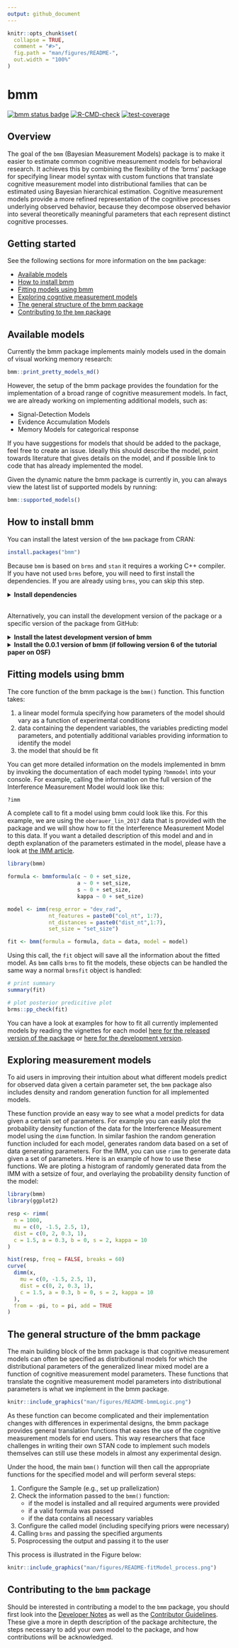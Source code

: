 ```yaml
---
output: github_document
---
```

<!-- README.md is generated from README.Rmd. Please edit that file -->
```r
knitr::opts_chunk$set(
  collapse = TRUE,
  comment = "#>",
  fig.path = "man/figures/README-",
  out.width = "100%"
)
```
# bmm   <!-- badges: start -->
[![bmm status badge](https://popov-lab.r-universe.dev/badges/bmm)](https://popov-lab.r-universe.dev/bmm)
[![R-CMD-check](https://github.com/venpopov/bmm/actions/workflows/R-CMD-check.yaml/badge.svg)](https://github.com/venpopov/bmm/actions/workflows/R-CMD-check.yaml)
[![test-coverage](https://github.com/venpopov/bmm/actions/workflows/test-coverage.yaml/badge.svg)](https://github.com/venpopov/bmm/actions/workflows/test-coverage.yaml)
<!-- badges: end -->

## Overview

The goal of the `bmm` (Bayesian Measurement Models) package is to make it easier
to estimate common cognitive measurement models for behavioral research. It
achieves this by combining the flexibility of the ‘brms’ package for specifying
linear model syntax with custom functions that translate cognitive measurement
model into distributional families that can be estimated using Bayesian
hierarchical estimation. Cognitive measurement models provide a more refined
representation of the cognitive processes underlying observed behavior, because
they decompose observed behavior into several theoretically meaningful
parameters that each represent distinct cognitive processes.

## Getting started

See the following sections for more information on the `bmm` package:

- [Available models](#available-models)
- [How to install bmm](#how-to-install-bmm)
- [Fitting models using bmm](#fitting-models-using-bmm)
- [Exploring cogntive measurement models](#exploring-cogntive-measurement-models)
- [The general structure of the bmm package](#the-general-structure-of-the-bmm-package)
- [Contributing to the `bmm` package](#contributing-to-the-bmm-package)


## Available models

Currently the bmm package implements mainly models used in the domain of visual
working memory research:

```r
bmm::print_pretty_models_md()
```


However, the setup of the bmm package provides the foundation for the
implementation of a broad range of cognitive measurement models. In fact, we are
already working on implementing additional models, such as:

- Signal-Detection Models
- Evidence Accumulation Models
- Memory Models for categorical response

If you have suggestions for models that should be added to the package, feel
free to create an issue. Ideally this should describe the model, point towards
literature that gives details on the model, and if possible link to code that
has already implemented the model.

Given the dynamic nature the bmm package is currently in, you can always view
the latest list of supported models by running:

```r
bmm::supported_models()
```

## How to install bmm

You can install the latest version of the `bmm` package from CRAN:

``` r
install.packages("bmm")
```

Because `bmm` is based on `brms` and `stan` it requires a working C++ 
compiler. If you have not used `brms` before, you will need to first 
install the dependencies. If you are already using `brms`, you can skip this step.

<details><summary><b>    Install dependencies</b></summary>

</br>

-   Install and configure a C++ compiler. Detailed instructions
    [here](https://github.com/stan-dev/rstan/wiki/RStan-Getting-Started#configuring-c-toolchain)
-   Install
    [rstan](https://github.com/stan-dev/rstan/wiki/RStan-Getting-Started)
    and/or
    [cmdstanr](https://mc-stan.org/cmdstanr/articles/cmdstanr.html). We
    recommend using `cmdstanr`.
-   Install [brms](https://paul-buerkner.github.io/brms/#installation)

</details>

</br>
Alternatively, you can install the development version of the package or a specific version of the package from GitHub:

<details>
<summary><b>Install the latest development version of bmm</b></summary>

</br>

``` r
if (!requireNamespace("remotes")) {
  install.packages("remotes")
}
remotes::install_github("venpopov/bmm")
```

</details>

<details>
<summary><b>Install the 0.0.1 version of bmm (if following version 6 of the tutorial paper on OSF)</b></summary>

</br>

The package was significantly updated on Feb 03, 2024. If you are
following older versions (earlier than Version 6) of the [Tutorial
preprint](https://osf.io/preprints/psyarxiv/umt57), you need to install
the 0.0.1 version of the bmm package with:

``` r
if (!requireNamespace("remotes")) {
  install.packages("remotes")
}
remotes::install_github("venpopov/bmm@v0.0.1")
```

</details>

## Fitting models using bmm

The core function of the bmm package is the `bmm()` function. This function
takes:

1. a linear model formula specifying how parameters of the model should vary as
a function of experimental conditions
2. data containing the dependent variables, the variables predicting model
parameters, and potentially additional variables providing information to
identify the model
3. the model that should be fit

You can get more detailed information on the models implemented in bmm by
invoking the documentation of each model typing `?bmmodel` into your console.
For example, calling the information on the full version of the Interference
Measurement Model would look like this:

``` r
?imm
```

A complete call to fit a model using bmm could look like this. For this example,
we are using the `oberauer_lin_2017` data that is provided with the package and we 
will show how to fit the Interference Measurement Model to this data. If you want a detailed description of this model and and in depth explanation of the parameters 
estimated in the model, please have a look at [the IMM article](https://venpopov.github.io/bmm/articles/bmm_imm.html).

``` r
library(bmm)

formula <- bmmformula(c ~ 0 + set_size,
                      a ~ 0 + set_size,
                      s ~ 0 + set_size,
                      kappa ~ 0 + set_size)

model <- imm(resp_error = "dev_rad",
             nt_features = paste0("col_nt", 1:7),
             nt_distances = paste0("dist_nt",1:7),
             set_size = "set_size")

fit <- bmm(formula = formula, data = data, model = model)
```

Using this call, the `fit` object will save all the information about the fitted
model. As `bmm` calls `brms` to fit the models, these objects can be handled the
same way a normal `brmsfit` object is handled:

``` r
# print summary
summary(fit)

# plot posterior predicitive plot
brms::pp_check(fit)
```

You can have a look at examples for how to fit all currently implemented models
by reading the vignettes for each model [here for the released version of the
package](https://venpopov.github.io/bmm/articles/index.html) or [here for the
development version](https://venpopov.github.io/bmm/dev/articles/index.html).


## Exploring measurement models

To aid users in improving their intuition about what different models predict
for observed data given a certain parameter set, the `bmm` package also includes
density and random generation function for all implemented models.

These function provide an easy way to see what a model predicts for data given a
certain set of parameters. For example you can easily plot the probability
density function of the data for the Interference Measurement model using the
`dimm` function. In similar fashion the random generation function included for
each model, generates random data based on a set of data generating parameters.
For the IMM, you can use `rimm` to generate data given a set of parameters.
Here is an example of how to use these functions. We are ploting a histogram of 
randomly generated data from the IMM with a setsize of four, and overlaying the 
probability density function of the model:

```r
library(bmm)
library(ggplot2)

resp <- rimm(
  n = 1000,
  mu = c(0, -1.5, 2.5, 1),
  dist = c(0, 2, 0.3, 1),
  c = 1.5, a = 0.3, b = 0, s = 2, kappa = 10
)

hist(resp, freq = FALSE, breaks = 60)
curve(
  dimm(x,
    mu = c(0, -1.5, 2.5, 1), 
    dist = c(0, 2, 0.3, 1), 
    c = 1.5, a = 0.3, b = 0, s = 2, kappa = 10
  ),
  from = -pi, to = pi, add = TRUE
)
```

## The general structure of the bmm package

The main building block of the bmm package is that cognitive measurement models
can often be specified as distributional models for which the distributional
parameters of the generalized linear mixed model are a function of cognitive
measurement model parameters. These functions that translate the cognitive
measurement model parameters into distributional parameters is what we
implement in the bmm package.


```r
knitr::include_graphics("man/figures/README-bmmLogic.png")
```

As these function can become complicated and their implementation changes with
differences in experimental designs, the bmm package provides general
translation functions that eases the use of the cognitive measurement models for
end users. This way researchers that face challenges in writing their own STAN
code to implement such models themselves can still use these models in almost
any experimental design.

Under the hood, the main `bmm()` function will then call the appropriate functions for the specified model
and will perform several steps:

1. Configure the Sample (e.g., set up prallelization)
2. Check the information passed to the `bmm()` function:
    - if the model is installed and all required arguments were provided
    - if a valid formula was passed
    - if the data contains all necessary variables
3. Configure the called model (including specifying priors were necessary)
4. Calling `brms` and passing the specified arguments
5. Posprocessing the output and passing it to the user

This process is illustrated in the Figure below:

```r
knitr::include_graphics("man/figures/README-fitModel_process.png")
```

## Contributing to the `bmm` package

Should be interested in contributing a model to the `bmm` package, you should
first look into the [Developer
Notes](https://venpopov.github.io/bmm/dev/dev-notes/index.html) as well as the [Contributor Guidelines](https://github.com/venpopov/bmm/blob/develop/.github/CONTRIBUTING.md). These give a
more in depth description of the package architecture, the steps necessary to
add your own model to the package, and how contributions will be acknowledged.

